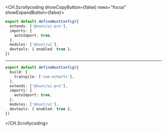 <CH.Scrollycoding  showCopyButton={false} rows="focus" showExpandButton={false}>

```ts nuxt.config.ts
export default defineNuxtConfig({
  extends: ['@nuxt/ui-pro'],
  imports: {
    autoImport: true,
  },
  modules: ['@nuxt/ui'],
  devtools: { enabled: true },
})
```

---

```ts nuxt.config.ts focus=2:4
export default defineNuxtConfig({
  build: {
    transpile: ['vue-echarts'],
  },
  extends: ['@nuxt/ui-pro'],
  imports: {
    autoImport: true,
  },
  modules: ['@nuxt/ui'],
  devtools: { enabled: true },
})
```

</CH.Scrollycoding>
